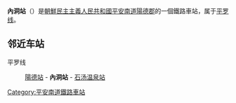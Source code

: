 {{unreferenced|time=2015-01-27T14:31:51+00:00}}
{{朝鮮半島車站資訊
|公司色 = blue
|文字色 = 
|站名 = 內洞站
|圖片 = 
|pxl = 
|圖片說明 =
|前一站 = [[陽德站|陽德]]
|前一站距離 = 7.8
|後一站距離 = 5.6
|後一站 = [[石汤温泉站|石汤温泉]]
|所屬路線 = [[平罗线|平罗线]]
|距離 = 150.8
|起點站 = [[平壤站|平壤]]
|諺文 = 내동역
|朝鮮漢字 = 內洞驛
|文觀部式 = Naedong-yeok
|馬-賴式 = Naedong-yŏk
|副站名 = 
|車站編號 = 
|停站路線數 = 
|所屬公司 = [[朝鮮民主主義人民共和國鐵道省|朝鮮民主主義人民共和國鐵道省]]
|所在地 =[[平安南道|平安南道]][[陽德郡|陽德郡]]
|車站構造 = 地面车站
|月台配置 = 
|啟用年月日 =
|廢站年月日 = 
|上下車人次 = 
|統計年度 = 
|轉車 = 
|備註 = 
|全寬備註 = 
}}

'''內洞站'''（{{kor|諺=내동역|漢=內洞驛|羅=Naedong yŏk|f=y}}）是[[朝鮮民主主義人民共和國|朝鮮民主主義人民共和國]][[平安南道|平安南道]][[陽德郡|陽德郡]]的一個鐵路車站，属于[[平罗线|平罗线]]。

==邻近车站==
平罗线
:[[陽德站|陽德站]] - '''內洞站''' - [[石汤温泉站|石汤温泉站]]

{{朝鲜铁路小作品}}

{{平罗线}}

[[Category:平安南道鐵路車站|Category:平安南道鐵路車站]]